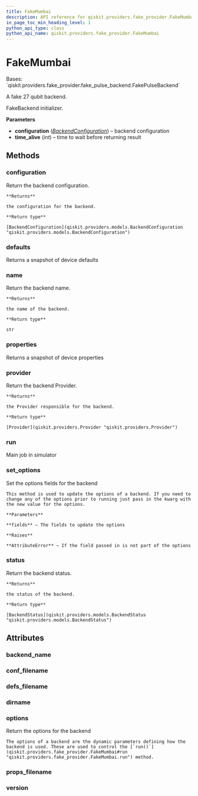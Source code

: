 ```yaml
---
title: FakeMumbai
description: API reference for qiskit.providers.fake_provider.FakeMumbai
in_page_toc_min_heading_level: 1
python_api_type: class
python_api_name: qiskit.providers.fake_provider.FakeMumbai
---
```


# FakeMumbai

<Class id="qiskit.providers.fake_provider.FakeMumbai" isDedicatedPage={true} github="https://github.com/qiskit/qiskit/tree/stable/0.23/qiskit/providers/fake_provider/backends/mumbai/fake_mumbai.py" signature="FakeMumbai" modifiers="class">
  Bases: `qiskit.providers.fake_provider.fake_pulse_backend.FakePulseBackend`

  A fake 27 qubit backend.

  FakeBackend initializer.

  **Parameters**

  *   **configuration** ([*BackendConfiguration*](qiskit.providers.models.BackendConfiguration "qiskit.providers.models.BackendConfiguration")) – backend configuration
  *   **time\_alive** (*int*) – time to wait before returning result

  ## Methods

  <span id="qiskit-providers-fake-provider-fakemumbai-configuration" />

  ### configuration

  <Function id="qiskit.providers.fake_provider.FakeMumbai.configuration" signature="FakeMumbai.configuration()">
    Return the backend configuration.

    **Returns**

    the configuration for the backend.

    **Return type**

    [BackendConfiguration](qiskit.providers.models.BackendConfiguration "qiskit.providers.models.BackendConfiguration")
  </Function>

  <span id="qiskit-providers-fake-provider-fakemumbai-defaults" />

  ### defaults

  <Function id="qiskit.providers.fake_provider.FakeMumbai.defaults" signature="FakeMumbai.defaults()">
    Returns a snapshot of device defaults
  </Function>

  <span id="qiskit-providers-fake-provider-fakemumbai-name" />

  ### name

  <Function id="qiskit.providers.fake_provider.FakeMumbai.name" signature="FakeMumbai.name()">
    Return the backend name.

    **Returns**

    the name of the backend.

    **Return type**

    str
  </Function>

  <span id="qiskit-providers-fake-provider-fakemumbai-properties" />

  ### properties

  <Function id="qiskit.providers.fake_provider.FakeMumbai.properties" signature="FakeMumbai.properties()">
    Returns a snapshot of device properties
  </Function>

  <span id="qiskit-providers-fake-provider-fakemumbai-provider" />

  ### provider

  <Function id="qiskit.providers.fake_provider.FakeMumbai.provider" signature="FakeMumbai.provider()">
    Return the backend Provider.

    **Returns**

    the Provider responsible for the backend.

    **Return type**

    [Provider](qiskit.providers.Provider "qiskit.providers.Provider")
  </Function>

  <span id="qiskit-providers-fake-provider-fakemumbai-run" />

  ### run

  <Function id="qiskit.providers.fake_provider.FakeMumbai.run" signature="FakeMumbai.run(run_input, **kwargs)">
    Main job in simulator
  </Function>

  <span id="qiskit-providers-fake-provider-fakemumbai-set-options" />

  ### set\_options

  <Function id="qiskit.providers.fake_provider.FakeMumbai.set_options" signature="FakeMumbai.set_options(**fields)">
    Set the options fields for the backend

    This method is used to update the options of a backend. If you need to change any of the options prior to running just pass in the kwarg with the new value for the options.

    **Parameters**

    **fields** – The fields to update the options

    **Raises**

    **AttributeError** – If the field passed in is not part of the options
  </Function>

  <span id="qiskit-providers-fake-provider-fakemumbai-status" />

  ### status

  <Function id="qiskit.providers.fake_provider.FakeMumbai.status" signature="FakeMumbai.status()">
    Return the backend status.

    **Returns**

    the status of the backend.

    **Return type**

    [BackendStatus](qiskit.providers.models.BackendStatus "qiskit.providers.models.BackendStatus")
  </Function>

  ## Attributes

  ### backend\_name

  <Attribute id="qiskit.providers.fake_provider.FakeMumbai.backend_name" attributeValue="'fake_mumbai'" />

  ### conf\_filename

  <Attribute id="qiskit.providers.fake_provider.FakeMumbai.conf_filename" attributeValue="'conf_mumbai.json'" />

  ### defs\_filename

  <Attribute id="qiskit.providers.fake_provider.FakeMumbai.defs_filename" attributeValue="'defs_mumbai.json'" />

  ### dirname

  <Attribute id="qiskit.providers.fake_provider.FakeMumbai.dirname" attributeValue="'/home/runner/work/qiskit/qiskit/.tox/docs/lib/python3.8/site-packages/qiskit/providers/fake_provider/backends/mumbai'" />

  ### options

  <Attribute id="qiskit.providers.fake_provider.FakeMumbai.options">
    Return the options for the backend

    The options of a backend are the dynamic parameters defining how the backend is used. These are used to control the [`run()`](qiskit.providers.fake_provider.FakeMumbai#run "qiskit.providers.fake_provider.FakeMumbai.run") method.
  </Attribute>

  ### props\_filename

  <Attribute id="qiskit.providers.fake_provider.FakeMumbai.props_filename" attributeValue="'props_mumbai.json'" />

  ### version

  <Attribute id="qiskit.providers.fake_provider.FakeMumbai.version" attributeValue="1" />
</Class>

